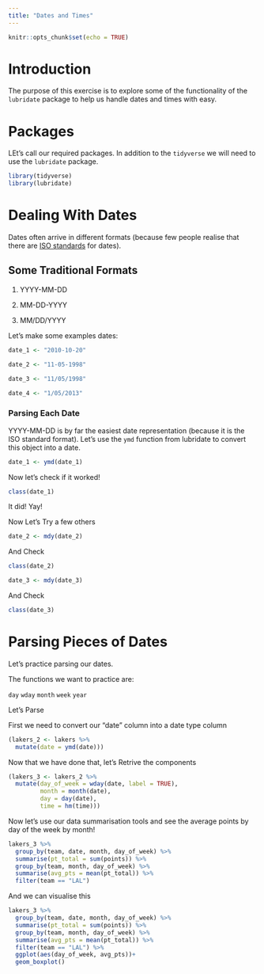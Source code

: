 ```yaml
---
title: "Dates and Times"
---
```


```r
knitr::opts_chunk$set(echo = TRUE)

```

# Introduction

The purpose of this exercise is to explore some of the functionality of the `lubridate` package to help us handle dates and times with easy.

# Packages

LEt's call our required packages. In addition to the `tidyverse` we will need to use the `lubridate` package.

```r
library(tidyverse)
library(lubridate)
```


# Dealing With Dates

Dates often arrive in different formats (because few people realise that there are [ISO standards](https://en.wikipedia.org/wiki/ISO_8601) for dates). 

## Some Traditional Formats

1. YYYY-MM-DD

1. MM-DD-YYYY

1. MM/DD/YYYY


Let's make some examples dates:
```r
date_1 <- "2010-10-20"

date_2 <- "11-05-1998"

date_3 <- "11/05/1998"

date_4 <- "1/05/2013"
```


### Parsing Each Date

YYYY-MM-DD is by far the easiest date representation (because it is the ISO standard format). Let's use the `ymd` function from lubridate to convert this object into a date.

```r
date_1 <- ymd(date_1)
```

Now let's check if it worked!

```r
class(date_1)
```

It did! Yay!

Now Let's Try a few others

```r
date_2 <- mdy(date_2)
```

And Check

```r
class(date_2)
```

```r
date_3 <- mdy(date_3)
```

And Check

```r
class(date_3)
```


# Parsing Pieces of Dates

Let's practice parsing our dates. 

The functions we want to practice are:

`day`
`wday`
`month`
`week`
`year`

Let's Parse

First we need to convert our "date" column into a date type column

```r
(lakers_2 <- lakers %>% 
  mutate(date = ymd(date)))

```

Now that we have done that, let's Retrive the components

```r
(lakers_3 <- lakers_2 %>% 
  mutate(day_of_week = wday(date, label = TRUE),
         month = month(date),
         day = day(date),
         time = hm(time)))
```

Now let's use our data summarisation tools and see the average points by day of the week by month!

```r
lakers_3 %>% 
  group_by(team, date, month, day_of_week) %>% 
  summarise(pt_total = sum(points)) %>% 
  group_by(team, month, day_of_week) %>% 
  summarise(avg_pts = mean(pt_total)) %>% 
  filter(team == "LAL")
```

And we can visualise this

```r
lakers_3 %>% 
  group_by(team, date, month, day_of_week) %>% 
  summarise(pt_total = sum(points)) %>% 
  group_by(team, month, day_of_week) %>% 
  summarise(avg_pts = mean(pt_total)) %>% 
  filter(team == "LAL") %>% 
  ggplot(aes(day_of_week, avg_pts))+
  geom_boxplot()
```

